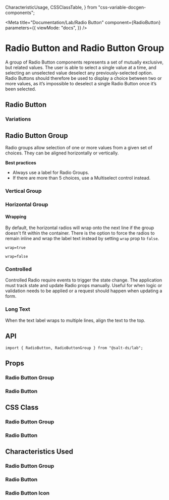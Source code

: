   CharacteristicUsage,
  CSSClassTable,
} from "css-variable-docgen-components";

<Meta
  title="Documentation/Lab/Radio Button"
  component={RadioButton}
  parameters={{
    viewMode: "docs",
  }}
/>

# Radio Button and Radio Button Group

A group of Radio Button components represents a set of mutually exclusive, but related values. The user is able to select a single value at a time, and selecting an unselected value deselect any previously-selected option. Radio Buttons should therefore be used to display a choice between two or more values, as it’s impossible to deselect a single Radio Button once it’s been selected.

## Radio Button

### Variations

<Canvas>
  <Story id="lab-radio-button--radio-button-variations" />
</Canvas>

## Radio Button Group

Radio groups allow selection of one or more values from a given set of choices. They can be aligned horizontally or vertically.

**Best practices**

- Always use a label for Radio Groups.
- If there are more than 5 choices, use a Multiselect control instead.

### Vertical Group

<Canvas>
  <Story id="lab-radio-button--vertical-group" />
</Canvas>

### Horizontal Group

<Canvas>
  <Story id="lab-radio-button--horizontal-group" />
</Canvas>

#### Wrapping

By default, the horizontal radios will wrap onto the next line if the group doesn't fit within the container. There is the option to force the radios to remain inline and wrap the label text instead by setting `wrap` prop to `false`.

`wrap=true`

<Canvas>
  <Story id="lab-radio-button--wrap-group" />
</Canvas>

`wrap=false`

<Canvas>
  <Story id="lab-radio-button--no-wrap-group" />
</Canvas>

### Controlled

Controlled Radio require events to trigger the state change. The application must track state and update Radio props manually. Useful for when logic or validation needs to be applied or a request should happen when updating a form.

<Canvas>
  <Story id="lab-radio-button--controlled-group" />
</Canvas>

### Long Text

When the text label wraps to multiple lines, align the text to the top.

<Canvas>
  <Story id="lab-radio-button--long-text-group" />
</Canvas>

## API

```
import { RadioButton, RadioButtonGroup } from "@salt-ds/lab";
```

## Props

### Radio Button Group

<ArgsTable of={RadioButtonGroup} />

### Radio Button

<ArgsTable of={RadioButton} />

## CSS Class

### Radio Button Group

<CSSClassTable of={RadioButtonGroup} />

### Radio Button

<CSSClassTable of={RadioButton} />

## Characteristics Used

### Radio Button Group

<CharacteristicUsage of={RadioButtonGroup} />

### Radio Button

<CharacteristicUsage of={RadioButton} />

### Radio Button Icon

<CharacteristicUsage of={RadioButtonIcon} />
